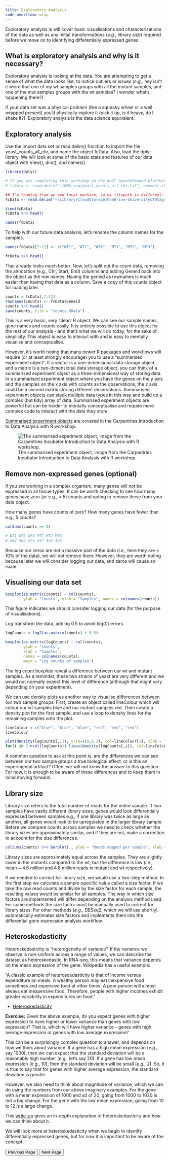 ```yaml
---
title: Exploratory Analysis
code-overflow: wrap
---
```


Exploratory analysis is will cover basic visualisations and characterisations of the data as well as any initial transformations (*e.g.,* library size) required before we move on to identifying differentially expressed genes. 

## What is exploratory analysis and why is it necessary?

Exploratory analysis is looking at the data. You are attempting to get a sense of what the data looks like, to notice outliers or issues (*e.g.,* hey isn't it weird that one of my wt samples groups with all the mutant samples, and one of the mut samples groups with the wt samples? I wonder what's happening there?).

If your data set was a physical problem (like a squeaky wheel or a well wrapped present) you'd physically explore it (pick it up, is it heavy, do I shake it?). Exploratory analysis is the data science equivalent.

## Exploratory analysis

Use the import data set or read.delim() function to import the file yeast_counts_all_chr, and name the object fcData. Also, load the dplyr library. We will look at some of the basic stats and features of our data object with View(), dim(), and names()


```r
library(dplyr)

# If you are completing this workshop on the NeSI OpenOnDemand platform, run the code below to load the file. 
# fcData <- read.delim("~/RNA_seq/yeast_counts_all_chr.txt", comment.char="#")

## I'm loading from my own local machine, so my filepath is different:
fcData <- read.delim("~/Library/CloudStorage/OneDrive-UniversityofOtago/GenomicsAotearoa/Github_local_repos/RNA-seq-data-analysis-workflow/data/yeast_counts_all_chr.txt", comment.char="#")

View(fcData)
fcData %>% head()

names(fcData)
```


To help with our future data analysis, let's rename the column names for the samples.

```r
names(fcData)[7:12] <- c("WT1", "WT2", "WT3", "MT1", "MT2", "MT3")

fcData %>% head()
```

That already looks much better. Now, let's split out the count data, removing the annotation (e.g., Chr, Start, End) columns and adding Geneid back into the object as the row names. Having the geneid as rownames is much easier than having that data as a column. Save a copy of this counts object for loading later.

```r
counts = fcData[,7:12]
rownames(counts) <- fcData$Geneid
counts %>% head()
save(counts, file = "counts.RData")
```

This is a very basic, very 'clean' R object. We can see our sample names, gene names and counts easily. It is entirely possible to use this object for the rest of our analysis - and that's what we will do today, for the sake of simplicity. This object is easy to interact with and is easy to mentally visualise and conceptualise.

However, it's worth noting that many newer R packages and workflows will require (or at least strongly encourage) you to use a "summarised experiment object". If a vector is a one-dimensional data storage object, and a matrix is a two-dimensional data storage object, you can think of a summarised experiment object as a three-dimensional way of storing data. In a summarised experiment object where you have the genes on the y axis and the samples on the x axis with counts as the observations, the z axis could be a second matrix storing different observations. Summarised experiment objects can stack multiple data types in this way and build up a complex (but tidy) array of data. Summarised experiment objects are powerful but can be harder to mentally conceptualise and require more complex code to interact with the data they store.

[Summarised experiment objects](https://carpentries-incubator.github.io/bioc-intro/60-next-steps.html#next-steps) are covered in the Carpentries Introduction to Data Analysis with R workshop.

![The summarised experiment object, image from the Carpentries Incubator Introduction to Data Analysis with R workshop.](images/carpentriesSummarisedExperiment.svg)

## Remove non-expressed genes (optional)

If you are working in a complex organism, many genes will not be expressed in all tissue types. It can be worth checking to see how many genes have zero (or e.g., \< 5) counts and opting to remove these from your data object.

How many genes have counts of zero? How many genes have fewer than e.g., 5 counts?

```r
colSums(counts == 0)
```

```r
# WT1 WT2 WT3 MT1 MT2 MT3 
# 562 563 573 437 425 435 
```

Because our zeros are not a massive part of the data (*i.e.,* here they are \< 10% of the data), we will not remove them. However, they are worth noting because later we will consider logging our data, and zeros will cause an issue.

## Visualising our data set

```r
boxplot(as.matrix(counts) ~ col(counts), 
        ylab = "Counts", xlab = "Samples", names = colnames(counts))
```

This figure indicates we should consider logging our data (for the purpose of visualisations).

Log transform the data, adding 0.5 to avoid log(0) errors.

```r
logCounts = log2(as.matrix(counts) + 0.5)

boxplot(as.matrix(logCounts) ~ col(counts), 
        ylab = "Counts", 
        xlab = "Samples", 
        names = colnames(counts), 
        main = "Log counts of samples")
```



The log count boxplots reveal a difference between our wt and mutant samples. As a reminder, these two strains of yeast are very different and we would not normally expect this level of difference (although that might vary depending on your experiment).

We can use density plots as another way to visualise differences between our two sample groups. First, create an object called lineColour which will colour our wt samples blue and our mutant samples red. Then create a density plot for the first sample, and use a loop to density lines for the remaining samples onto the plot.

```r
lineColour = c("blue", "blue", "blue", "red", "red", "red")
lineColour

plot(density(logCounts[,1]), ylim=c(0,0.3), col=lineColour[1], xlab = "log Counts", main = "Density plot")
for(i in 2:ncol(logCounts)) lines(density(logCounts[,i]), col=lineColour[i])
```



A common question to ask at this point is, are the differences we can see between our two sample groups a true biological effect, or is this an experimental artifact? Often, we will not know the answer to this question. For now, it is enough to be aware of these differences and to keep them in mind moving forward.

## Library size

Library size refers to the total number of reads for the entire sample. If two samples have vastly different library sizes, genes would look differentially expressed between samples e.g., if one library was twice as large as another, all genes would look to be upregulated in the larger library sample. Before we compare counts across samples we need to check whether the library sizes are approximately similar, and if they are not, make a correction to account for the size differences.

```r
colSums(counts) %>% barplot(., ylab = "Reads mapped per sample", xlab = "Sample", main = "Library size")
```


Library sizes are approximately equal across the samples. They are slightly lower in the mutants compared to the wt, but the difference is low (*i.e.,* mean \~ 4.6 million and 4.8 million reads in mutant and wt respectively).

If we needed to correct for library size, we would use a two-step method. In the first step we calculate a sample-specific value called a size factor. If we take the raw read counts and divide by the size factor for each sample, the resulting values would be similar for all samples. The way in which size factors are implemented will differ depending on the analysis method used. For some methods the size factor must be manually used to correct for library sizes. For other methods (*e.g.,* DESeq2, which we will use shortly) automatically estimates size factors and implements them into the differential gene expression analysis workflow.

## Heteroskedasticity

Heteroskedasticity is "heterogeneity of variance". If the variance we observe is non-uniform across a range of values, we can describe the dataset as heteroskedastic. In RNA-seq, this means that variance depends on the mean expression of the gene. Wikipedia has a useful example:

"A classic example of heteroscedasticity is that of income versus expenditure on meals. A wealthy person may eat inexpensive food sometimes and expensive food at other times. A poor person will almost always eat inexpensive food. Therefore, people with higher incomes exhibit greater variability in expenditures on food." 

- [Heteroskedasticity](https://en.wikipedia.org/wiki/Homoscedasticity_and_heteroscedasticity)

**Exercise:** Given the above example, do you expect genes with higher expression to have higher or lower variance than genes with low expression? That is, which will have higher variance - genes with high average expression or genes with low average expression?

This can be a surprisingly complex question to answer, and depends on how we think about variance. If a gene has a high mean expression (*e.g.,* say 1000), then we can expect that the standard deviation will be a reasonably high number (*e.g.,* let's say 20). If a gene has low mean expression (e.g., 10), then the standard deviation will be small (*e.g.,* 2). So, it is true to say that for genes with higher average expression, the standard deviation is greater.

However, we also need to think about magnitude of variance, which we can do using the numbers from our above imaginary examples. For the gene with a mean expression of 1000 and sd of 20, going from 1000 to 1020 is not a big change. For the gene with the low mean expression, going from 10 to 12 *is* a large change.

This [write-up](https://github.com/friedue/Notes/blob/master/RNA_heteroskedasticity.md) gives an in-depth explanation of heteroskedasticity and how we can think about it.

We will look more at heteroskedasticity when we begin to identify differentially expressed genes, but for now it is important to be aware of the concept.

<footer class="navigation-buttons">
  <a href="episode_3.qmd">
    <button class="nav-button prev-button">Previous Page</button>
  </a>
  <a href="episode_5.qmd">
    <button class="nav-button next-button">Next Page</button>
  </a>
</footer>
